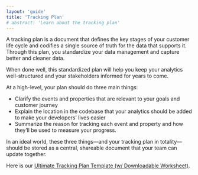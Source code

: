```yaml
---
layout: 'guide'
title: 'Tracking Plan'
# abstract: 'Learn about the tracking plan'
---
```



A tracking plan is a document that defines the key stages of your customer life cycle and codifies a single source of truth for the data that supports it. Through this plan, you standardize your data management and capture better and cleaner data.

When done well, this standardized plan will help you keep your analytics well-structured and your stakeholders informed for years to come.

At a high-level, your plan should do three main things:

- Clarify the events and properties that are relevant to your goals and customer journey
- Explain the location in the codebase that your analytics should be added to make your developers’ lives easier
- Summarize the reason for tracking each event and property and how they’ll be used to measure your progress.

In an ideal world, these three things—and your tracking plan in totality—should be stored as a central, shareable document that your team can update together.

Here is our <a href="https://www.avo.app/blog/avos-ultimate-tracking-plan-template-w-downloadable-worksheet">Ultimate Tracking Plan Template (w/ Downloadable Worksheet)</a>.
